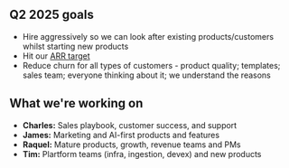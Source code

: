 ## Q2 2025 goals

- Hire aggressively so we can look after existing products/customers whilst starting new products
- Hit our [ARR target](https://docs.google.com/document/d/1Ofpxd5N4e_PKlSbRDEJ86T9Rs2ihfpKQf5MFuohWP1g/edit)
- Reduce churn for all types of customers - product quality; templates; sales team; everyone thinking about it; we understand the reasons

## What we're working on

- **Charles:** Sales playbook, customer success, and support
- **James:** Marketing and AI-first products and features
- **Raquel:** Mature products, growth, revenue teams and PMs
- **Tim:** Plartform teams (infra, ingestion, devex) and new products 